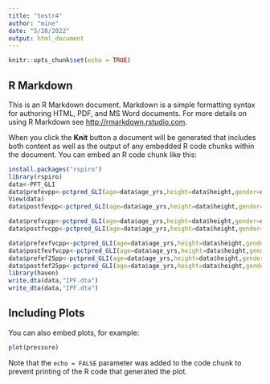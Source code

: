 ```yaml
---
title: "testr4"
author: "mine"
date: "5/28/2022"
output: html_document
---
```


```r
knitr::opts_chunk$set(echo = TRUE)
```

## R Markdown

This is an R Markdown document. Markdown is a simple formatting syntax for authoring HTML, PDF, and MS Word documents. For more details on using R Markdown see <http://rmarkdown.rstudio.com>.

When you click the **Knit** button a document will be generated that includes both content as well as the output of any embedded R code chunks within the document. You can embed an R code chunk like this:

```r
install.packages("rspiro")
library(rspiro)
data<-PFT_GLI
data$prefevpp<-pctpred_GLI(age=data$age_yrs,height=data$height,gender=data$gender,ethnicity=data$race,FEV1=data$pre_fev1)
View(data)
data$postfevpp<-pctpred_GLI(age=data$age_yrs,height=data$height,gender=data$gender,ethnicity=data$race,FEV1=data$post_fev1)

data$prefvcpp<-pctpred_GLI(age=data$age_yrs,height=data$height,gender=data$gender,ethnicity=data$race,FVC = data$pre_fvc)
data$postfvcpp<-pctpred_GLI(age=data$age_yrs,height=data$height,gender=data$gender,ethnicity=data$race,FVC =data$post_fvc)

data$prefevfvcpp<-pctpred_GLI(age=data$age_yrs,height=data$height,gender=data$gender,ethnicity=data$race,FEV1FVC =data$pre_fev1fvc)
data$postfevfvcpp<-pctpred_GLI(age=data$age_yrs,height=data$height,gender=data$gender,ethnicity=data$race,FEV1FVC =data$post_fev1fvc)
data$prefef25pp<-pctpred_GLI(age=data$age_yrs,height=data$height,gender=data$gender,ethnicity=data$race,FEF2575 =data$pre_fef25)
data$postfef25pp<-pctpred_GLI(age=data$age_yrs,height=data$height,gender=data$gender,ethnicity=data$race,FEF2575 =data$post_fef25)
library(haven)
write.dta(data,"IPF.dta")
write_dta(data,"IPF.dta")
```

## Including Plots

You can also embed plots, for example:

```r
plot(pressure)
```

Note that the `echo = FALSE` parameter was added to the code chunk to prevent printing of the R code that generated the plot.
